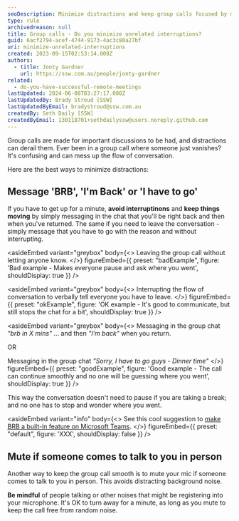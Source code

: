 ```yaml
---
seoDescription: Minimize distractions and keep group calls focused by messaging "BRB" or "I have to go" and muting your mic when interrupted.
type: rule
archivedreason: null
title: Group calls - Do you minimize unrelated interruptions?
guid: 6acf2794-acef-4744-9173-4ac3c80a27bf
uri: minimize-unrelated-interruptions
created: 2023-09-15T02:53:14.000Z
authors:
  - title: Jonty Gardner
    url: https://ssw.com.au/people/jonty-gardner
related:
  - do-you-have-successful-remote-meetings
lastUpdated: 2024-06-08T03:27:17.000Z
lastUpdatedBy: Brady Stroud [SSW]
lastUpdatedByEmail: bradystroud@ssw.com.au
createdBy: Seth Daily [SSW]
createdByEmail: 130118701+sethdailyssw@users.noreply.github.com
---
```


Group calls are made for important discussions to be had, and distractions can derail them. Ever been in a group call where someone just vanishes? It's confusing and can mess up the flow of conversation.

Here are the best ways to minimize distractions:
## Message 'BRB', 'I'm Back' or 'I have to go'

If you have to get up for a minute, **avoid interruptinons** and **keep things moving** by simply messaging in the chat that you'll be right back and then when you've returned. The same if you need to leave the conversation - simply message that you have to go with the reason and without interrupting.

<asideEmbed
  variant="greybox"
  body={<>
    Leaving the group call without letting anyone know.
  </>}
  figureEmbed={{
    preset: "badExample",
    figure: 'Bad example - Makes everyone pause and ask where you went',
    shouldDisplay: true
  }}
/>

<asideEmbed
  variant="greybox"
  body={<>
    Interrupting the flow of conversation to verbally tell everyone you have to leave.
  </>}
  figureEmbed={{
    preset: "okExample",
    figure: 'OK example - It\'s good to communicate, but still stops the chat for a bit',
    shouldDisplay: true
  }}
/>

<asideEmbed
  variant="greybox"
  body={<>
    Messaging in the group chat _"brb in X mins"_ ...
and then _"I’m back"_ when you return.

OR

Messaging in the group chat _"Sorry, I have to go guys - Dinner time"_
  </>}
  figureEmbed={{
    preset: "goodExample",
    figure: 'Good example - The call can continue smoothly and no one will be guessing where you went',
    shouldDisplay: true
  }}
/>

This way the conversation doesn't need to pause if you are taking a break; and no one has to stop and wonder where you went.

<asideEmbed
  variant="info"
  body={<>
    See this cool suggestion to [make BRB a built-in feature on Microsoft Teams](https://prezi.com/p/bkbhsl8nznys/brb-on-teams).
  </>}
  figureEmbed={{
    preset: "default",
    figure: 'XXX',
    shouldDisplay: false
  }}
/>

## Mute if someone comes to talk to you in person

Another way to keep the group call smooth is to mute your mic if someone comes to talk to you in person. This avoids distracting background noise.

**Be mindful** of people talking or other noises that might be registering into your microphone. It's OK to turn away for a minute, as long as you mute to keep the call free from random noise.
